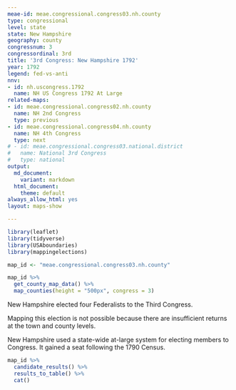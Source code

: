```yaml
---
meae-id: meae.congressional.congress03.nh.county
type: congressional
level: state
state: New Hampshire
geography: county
congressnum: 3
congressordinal: 3rd
title: '3rd Congress: New Hampshire 1792'
year: 1792
legend: fed-vs-anti
nnv:
- id: nh.uscongress.1792
  name: NH US Congress 1792 At Large
related-maps:
- id: meae.congressional.congress02.nh.county
  name: NH 2nd Congress
  type: previous
- id: meae.congressional.congress04.nh.county
  name: NH 4th Congress
  type: next
# - id: meae.congressional.congress03.national.district
#   name: National 3rd Congress
#   type: national
output:
  md_document:
    variant: markdown
  html_document:
    theme: default
always_allow_html: yes
layout: maps-show

---
```


```r
library(leaflet)
library(tidyverse)
library(USAboundaries)
library(mappingelections)

map_id <- "meae.congressional.congress03.nh.county"
```

<div class="map">

```r
map_id %>%
  get_county_map_data() %>% 
  map_counties(height = "500px", congress = 3)
```

</div>

New Hampshire elected four Federalists to the Third Congress.

Mapping this election is not possible because there are insufficient returns at the town and county levels.

New Hampshire used a state-wide at-large system for electing members to Congress. It gained a seat following the 1790 Census.

<div class="results-table">

```r
map_id %>%
  candidate_results() %>%
  results_to_table() %>%
  cat()
```

</div>
